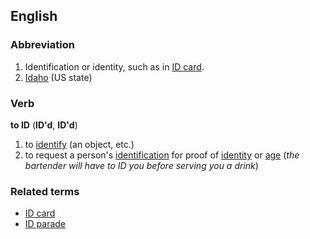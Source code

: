 ==English==
===Abbreviation===
#Identification or identity, such as in [[ID card]].
#[[Idaho]] (US state)

===Verb===
'''to ID''' ('''ID'd''', '''ID'd''')

#to [[identify]] (an object, etc.)
#to request a person's [[identification]] for proof of [[identity]] or [[age]] (''the bartender will have to ID you before serving you a drink'')

===Related terms===
*[[ID card]]
*[[ID parade]]